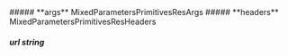 
<Collapsible>
    ##### **args** MixedParametersPrimitivesResArgs
    <Collapsible.Break/>
    <MixedParametersPrimitivesResArgs/>
</Collapsible>

<Collapsible>
    ##### **headers** MixedParametersPrimitivesResHeaders
    <Collapsible.Break/>
    <MixedParametersPrimitivesResHeaders/>
</Collapsible>

##### **url** string

